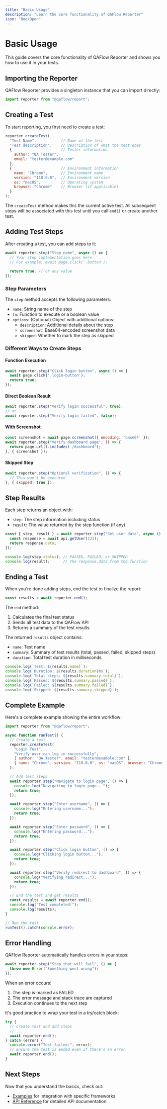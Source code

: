 ```yaml
---
title: "Basic Usage"
description: "Learn the core functionality of QAFlow Reporter"
icon: "BookOpen"
---
```


# Basic Usage

This guide covers the core functionality of QAFlow Reporter and shows you how to use it in your tests.

## Importing the Reporter

QAFlow Reporter provides a singleton instance that you can import directly:

```javascript
import reporter from "@qaflow/report";
```

## Creating a Test

To start reporting, you first need to create a test:

```javascript
reporter.createTest(
  "Test Name",           // Name of the test
  "Test description",    // Description of what the test does
  {                      // Tester information
    author: "QA Tester", 
    email: "tester@example.com"
  },
  {                      // Environment information
    name: "Chrome",      // Environment name
    version: "118.0.0",  // Environment version
    os: "macOS",         // Operating system
    browser: "Chrome"    // Browser (if applicable)
  }
);
```

The `createTest` method makes this the current active test. All subsequent steps will be associated with this test until you call `end()` or create another test.

## Adding Test Steps

After creating a test, you can add steps to it:

```javascript
await reporter.step("Step name", async () => {
  // Your step implementation goes here
  // For example: await page.click('.button');
  
  return true; // or any value
});
```

### Step Parameters

The `step` method accepts the following parameters:

- `name`: String name of the step
- `fn`: Function to execute or a boolean value
- `options`: (Optional) Object with additional options:
  - `description`: Additional details about the step
  - `screenshot`: Base64-encoded screenshot data
  - `skipped`: Whether to mark the step as skipped

### Different Ways to Create Steps

#### Function Execution

```javascript
await reporter.step("Click login button", async () => {
  await page.click('.login-button');
  return true;
});
```

#### Direct Boolean Result

```javascript
await reporter.step("Verify login successful", true);
// or
await reporter.step("Verify login failed", false);
```

#### With Screenshot

```javascript
const screenshot = await page.screenshot({ encoding: 'base64' });
await reporter.step("Verify dashboard page", () => {
  return page.url().includes('/dashboard');
}, { screenshot });
```

#### Skipped Step

```javascript
await reporter.step("Optional verification", () => {
  // This won't be executed
}, { skipped: true });
```

## Step Results

Each step returns an object with:

- `step`: The step information including status
- `result`: The value returned by the step function (if any)

```javascript
const { step, result } = await reporter.step("Get user data", async () => {
  const response = await api.getUser(123);
  return response.data;
});

console.log(step.status); // PASSED, FAILED, or SKIPPED
console.log(result);      // The response.data from the function
```

## Ending a Test

When you're done adding steps, end the test to finalize the report:

```javascript
const results = await reporter.end();
```

The `end` method:
1. Calculates the final test status
2. Sends all test data to the QAFlow API
3. Returns a summary of the test results

The returned `results` object contains:
- `name`: Test name
- `summary`: Summary of test results (total, passed, failed, skipped steps)
- `duration`: Total test duration in milliseconds

```javascript
console.log(`Test: ${results.name}`);
console.log(`Duration: ${results.duration}ms`);
console.log(`Total steps: ${results.summary.total}`);
console.log(`Passed: ${results.summary.passed}`);
console.log(`Failed: ${results.summary.failed}`);
console.log(`Skipped: ${results.summary.skipped}`);
```

## Complete Example

Here's a complete example showing the entire workflow:

```javascript
import reporter from "@qaflow/report";

async function runTest() {
  // Create a test
  reporter.createTest(
    "Login Test",
    "Verify user can log in successfully",
    { author: "QA Tester", email: "tester@example.com" },
    { name: "Chrome", version: "118.0.0", os: "macOS", browser: "Chrome" }
  );

  // Add test steps
  await reporter.step("Navigate to login page", () => {
    console.log("Navigating to login page...");
    return true;
  });

  await reporter.step("Enter username", () => {
    console.log("Entering username...");
    return true;
  });

  await reporter.step("Enter password", () => {
    console.log("Entering password...");
    return true;
  });

  await reporter.step("Click login button", () => {
    console.log("Clicking login button...");
    return true;
  });

  await reporter.step("Verify redirect to dashboard", () => {
    console.log("Verifying redirect...");
    return true;
  });

  // End the test and get results
  const results = await reporter.end();
  console.log("Test completed!");
  console.log(results);
}

// Run the test
runTest().catch(console.error);
```

## Error Handling

QAFlow Reporter automatically handles errors in your steps:

```javascript
await reporter.step("Step that will fail", () => {
  throw new Error("Something went wrong");
});
```

When an error occurs:
1. The step is marked as FAILED
2. The error message and stack trace are captured
3. Execution continues to the next step

It's good practice to wrap your test in a try/catch block:

```javascript
try {
  // Create test and add steps
  // ...
  await reporter.end();
} catch (error) {
  console.error("Test failed:", error);
  // Ensure the test is ended even if there's an error
  await reporter.end();
}
```

## Next Steps

Now that you understand the basics, check out:
- [Examples](/docs/examples) for integration with specific frameworks
- [API Reference](/docs/api-reference) for detailed API documentation 